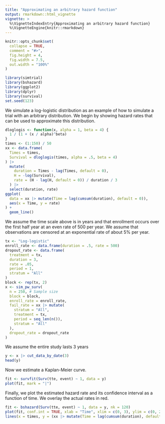 ```yaml
---
title: "Approximating an arbitrary hazard function"
output: rmarkdown::html_vignette
vignette: >
  %\VignetteIndexEntry{Approximating an arbitrary hazard function}
  %\VignetteEngine{knitr::rmarkdown}
---
```


```r
knitr::opts_chunk$set(
  collapse = TRUE,
  comment = "#>",
  fig.height = 4,
  fig.width = 7.5,
  out.width = "100%"
)
```

```r
library(simtrial)
library(bshazard)
library(ggplot2)
library(dplyr)
library(survival)
set.seed(123)
```

We simulate a log-logistic distribution as an example of how to simulate a trial with an arbitrary distribution.
We begin by showing hazard rates that can be used to approximate this distribution.

```r
dloglogis <- function(x, alpha = 1, beta = 4) {
  1 / (1 + (x / alpha)^beta)
}
times <- (1:150) / 50
xx <- data.frame(
  Times = times,
  Survival = dloglogis(times, alpha = .5, beta = 4)
) |>
  mutate(
    duration = Times - lag(Times, default = 0),
    H = -log(Survival),
    rate = (H - lag(H, default = 0)) / duration / 3
  ) |>
  select(duration, rate)
ggplot(
  data = xx |> mutate(Time = lag(cumsum(duration), default = 0)),
  aes(x = Time, y = rate)
) +
  geom_line()
```

We assume the time scale above is in years and that enrollment occurs over the first half year at an even rate of 500 per year.
We assume that observations are censored at an exponential rate of about 5% per year.

```r
tx <- "Log-logistic"
enroll_rate <- data.frame(duration = .5, rate = 500)
dropout_rate <- data.frame(
  treatment = tx,
  duration = 3,
  rate = .05,
  period = 1,
  stratum = "All"
)
block <- rep(tx, 2)
x <- sim_pw_surv(
  n = 250, # Sample size
  block = block,
  enroll_rate = enroll_rate,
  fail_rate = xx |> mutate(
    stratum = "All",
    treatment = tx,
    period = seq_len(n()),
    stratum = "All"
  ),
  dropout_rate = dropout_rate
)
```

We assume the entire study lasts 3 years

```r
y <- x |> cut_data_by_date(3)
head(y)
```

Now we estimate a Kaplan-Meier curve.

```r
fit <- survfit(Surv(tte, event) ~ 1, data = y)
plot(fit, mark = "|")
```

Finally, we plot the estimated hazard rate and its confidence interval as a function of time.
We overlay the actual rates in red.

```r
fit <- bshazard(Surv(tte, event) ~ 1, data = y, nk = 120)
plot(fit, conf.int = TRUE, xlab = "Time", xlim = c(0, 3), ylim = c(0, 2.5), lwd = 2)
lines(x = times, y = (xx |> mutate(Time = lag(cumsum(duration), default = 0)))$rate, col = 2)
```
